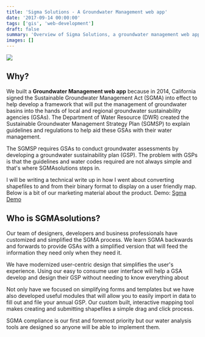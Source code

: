 ```yaml
---
title: 'Sigma Solutions - A Groundwater Management web app'
date: '2017-09-14 00:00:00'
tags: ['gis', 'web-development']
draft: false
summary: 'Overview of Sigma Solutions, a groundwater management web application built to simplify SGMA compliance for California water agencies with interactive mapping and data management tools.'
images: []
---
```


![](images/sgma-300x81.png)

## Why?

We built a **Groundwater Management web app** because in 2014, California signed the Sustainable Groundwater Management Act (SGMA) into effect to help develop a framework that will put the management of groundwater basins into the hands of local and regional groundwater sustainability agencies (GSAs). The Department of Water Resource (DWR) created the Sustainable Groundwater Management Strategy Plan (SGMSP) to explain guidelines and regulations to help aid these GSAs with their water management.

The SGMSP requires GSAs to conduct groundwater assessments by developing a groundwater sustainability plan (GSP). The problem with GSPs is that the guidelines and water codes required are not always simple and that's where SGMAsolutions steps in.

I will be writing a technical write up in how I went about converting shapefiles to and from their binary format to display on a user friendly map. Below is a bit of our marketing material about the product. Demo: [Sgma Demo](https://antonioperez.github.io/sgma/index.html)

## Who is SGMAsolutions?

Our team of designers, developers and business professionals have customized and simplified the SGMA process. We learn SGMA backwards and forwards to provide GSAs with a simplified version that will feed the information they need only when they need it.

We have modernized user-centric design that simplifies the user's experience. Using our easy to consume user interface will help a GSA develop and design their GSP without needing to know everything about

Not only have we focused on simplifying forms and templates but we have also developed useful modules that will allow you to easily import in data to fill out and file your annual GSP. Our custom built, interactive mapping tool makes creating and submitting shapefiles a simple drag and click process.

SGMA compliance is our first and foremost priority but our water analysis tools are designed so anyone will be able to implement them. 